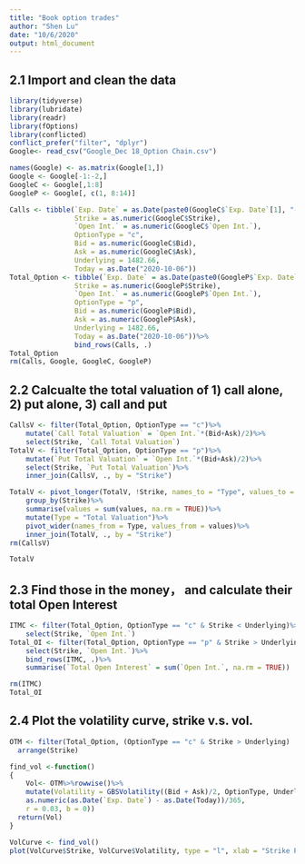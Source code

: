 ```yaml
---
title: "Book option trades"
author: "Shen Lu"
date: "10/6/2020"
output: html_document
---
```

## 2.1 Import and clean the data
```r
library(tidyverse)
library(lubridate)
library(readr)
library(fOptions)
library(conflicted)
conflict_prefer("filter", "dplyr")
Google<- read_csv("Google_Dec 18_Option Chain.csv")

names(Google) <- as.matrix(Google[1,])
Google <- Google[-1:-2,]
GoogleC <- Google[,1:8]
GoogleP <- Google[, c(1, 8:14)]

Calls <- tibble(`Exp. Date` = as.Date(paste0(GoogleC$`Exp. Date`[1], "-2020"), format = "%d-%b-%Y"), 
                Strike = as.numeric(GoogleC$Strike),
                `Open Int.` = as.numeric(GoogleC$`Open Int.`),
                OptionType = "c",
                Bid = as.numeric(GoogleC$Bid),
                Ask = as.numeric(GoogleC$Ask),
                Underlying = 1482.66,
                Today = as.Date("2020-10-06"))
Total_Option <- tibble(`Exp. Date` = as.Date(paste0(GoogleP$`Exp. Date`[1], "-2020"), format = "%d-%b-%Y"), 
                Strike = as.numeric(GoogleP$Strike),
                `Open Int.` = as.numeric(GoogleP$`Open Int.`),
                OptionType = "p",
                Bid = as.numeric(GoogleP$Bid),
                Ask = as.numeric(GoogleP$Ask),
                Underlying = 1482.66,
                Today = as.Date("2020-10-06"))%>%
                bind_rows(Calls, .)
Total_Option
rm(Calls, Google, GoogleC, GoogleP)
```
## 2.2 Calcualte the total valuation of 1) call alone, 2) put alone, 3) call and put
```r
CallsV <- filter(Total_Option, OptionType == "c")%>%
    mutate(`Call Total Valuation` = `Open Int.`*(Bid+Ask)/2)%>%
    select(Strike, `Call Total Valuation`)
TotalV <- filter(Total_Option, OptionType == "p")%>%
    mutate(`Put Total Valuation` = `Open Int.`*(Bid+Ask)/2)%>%
    select(Strike, `Put Total Valuation`)%>%
    inner_join(CallsV, ., by = "Strike")

TotalV <- pivot_longer(TotalV, !Strike, names_to = "Type", values_to = "values")%>%
    group_by(Strike)%>%
    summarise(values = sum(values, na.rm = TRUE))%>%
    mutate(Type = "Total Valuation")%>%
    pivot_wider(names_from = Type, values_from = values)%>%
    inner_join(TotalV, ., by = "Strike")
rm(CallsV)

TotalV
```

## 2.3 Find those in the money， and calculate their total Open Interest
```r
ITMC <- filter(Total_Option, OptionType == "c" & Strike < Underlying)%>%
    select(Strike, `Open Int.`)
Total_OI <- filter(Total_Option, OptionType == "p" & Strike > Underlying)%>%
    select(Strike, `Open Int.`)%>%
    bind_rows(ITMC, .)%>%
    summarise(`Total Open Interest` = sum(`Open Int.`, na.rm = TRUE))

rm(ITMC)
Total_OI
```

## 2.4 Plot the volatility curve, strike v.s. vol.
```r
OTM <- filter(Total_Option, (OptionType == "c" & Strike > Underlying) | (OptionType == "p" & Strike < Underlying))%>%
  arrange(Strike)

find_vol <-function()
{
    Vol<- OTM%>%rowwise()%>%
    mutate(Volatility = GBSVolatility((Bid + Ask)/2, OptionType, Underlying, Strike,
    as.numeric(as.Date(`Exp. Date`) - as.Date(Today))/365,
    r = 0.03, b = 0))
  return(Vol)
}

VolCurve <- find_vol()
plot(VolCurve$Strike, VolCurve$Volatility, type = "l", xlab = "Strike Price (USD)", ylab = "Volatility", col = "steelblue3", lwd = 2)
```